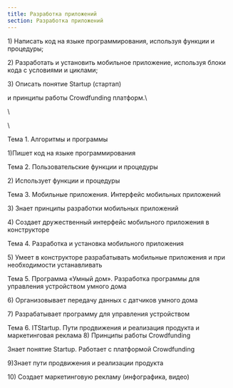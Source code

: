```yaml
---
title: Разработка приложений
section: Разработка приложений
---
```


1\) Написать код на языке программирования, используя функции и процедуры;

2\) Разработать и установить мобильное приложение, используя блоки кода с условиями и циклами;

3\) Описать понятие Startup (стартап)

и принципы работы Crowdfunding платформ.\


\


\


Тема 1. Алгоритмы и программы

1\)Пишет код на языке программирования

Тема 2. Пользовательские функции и процедуры

2\) Использует функции и процедуры

Тема 3. Мобильные приложения. Интерфейс мобильных приложений

3\) Знает принципы разработки мобильных приложений

4\) Создает дружественный интерфейс мобильного приложения в конструкторе

Тема 4. Разработка и установка мобильного приложения

5\) Умеет в конструкторе разрабатывать мобильные приложения и при необходимости устанавливать

Тема 5.  Программа «Умный дом». Разработка программы для управления устройством умного дома

6\) Организовывает передачу данных с датчиков умного дома

7\) Разрабатывает программу для управления устройством

Тема 6.  ITStartup. Пути продвижения и реализация продукта и маркетинговая реклама 8) Принципы работы Crowdfunding

Знает понятие Startup. Работает с платформой  Crowdfunding

9\)Знает пути продвижения и реализации продукта

10\) Создает маркетинговую рекламу (инфографика, видео)
